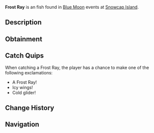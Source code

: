 {{FishInfobox
|image          = Frost Ray.png
|rarity         = Uncommon
|sea            = First Sea
|location       = [[Blue Moon - First Sea]]
|sublocation    = 
|sources        = Fishing Rod
|radar_location = 
|prog_speed     = +5
|xp             = 900
|weather        = Windy
|time           = 
|season         = Winter
|bait           = Worm
|base_weight    = 240
|base_value     = 1900
|weight_range   = 160
|base_chance    = 85
|base_resil     = 55
}}
'''Frost Ray''' is an {{Rarity|Uncommon}} fish found in [[Blue Moon]] events at [[Snowcap Island]].

== Description ==
{{Description|A flat, icy creature with wings that ripple like frozen waves.|Bestiary Entry}}

== Obtainment ==
{{Description|It sweeps through the snowy tides.|Bestiary Hint}}
{{Fish Availability|
Blue Moon/First Sea
|top_rods      = 
Leviathan's Fang Rod\164526.03\117300.7;
Free Spirit Rod\164312.09\114740.07;
Trident Rod\162571.07\92198.84;
Azure Of Lagoon\152225.98\159378.55;
No-Life Rod\142283.23\148968.62;
Resourceful Rod\116245.83\121768.49;
Kings Rod\120644\119970.66;
Voyager Rod\119803.7\119135.04;
Fang of the Eclipse\131577.88\146340.72;
Blazebringer Rod\128746.1\138085.88;
Egg Rod\126118.87\136482.31;
Challenger's Rod\127950.75\125961.65;
Depthseeker Rod\126492.45\126274.59;
Verdant Shear Rod\125910.58\132728.07;
Zeus Rod\125752.56\130356.09;
Seraphic Rod\125447.58\127784.16;
Avalanche Rod\124231.43\124019.69;
Rod Of The Forgotten Fang\124090.22\115156.01;
Astralhook Rod\123439.64\0;
Ethereal Prism Rod\121478.3\66586.49;
Rod Of The Depths\121172.69\103273.82;
Volcanic Rod\120929.21\120055.64;
Rod Of The Exalted One\119680.08\103442.99;
Steady Rod\65796.12\65717.63
|recommended   = Trident Rod
}}

== Catch Quips ==
When catching a Frost Ray, the player has a chance to make one of the following exclamations:
* A Frost Ray!
* Icy wings!
* Cold glider!

== Change History ==
{{Change History|{{subst:Current Version}}}}

== Navigation ==
{{Fish Navbox|Blue Moon - First Sea}}